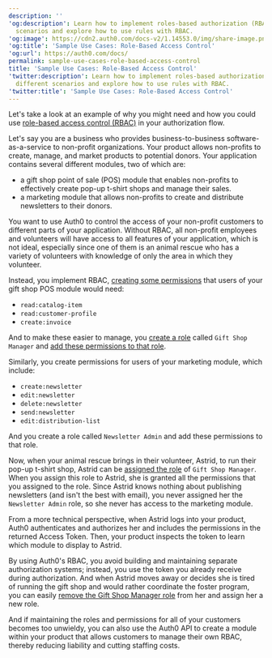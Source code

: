 ---
description: ''
'og:description': Learn how to implement roles-based authorization (RBAC) in different
  scenarios and explore how to use rules with RBAC.
'og:image': https://cdn2.auth0.com/docs-v2/1.14553.0/img/share-image.png
'og:title': 'Sample Use Cases: Role-Based Access Control'
'og:url': https://auth0.com/docs/
permalink: sample-use-cases-role-based-access-control
title: 'Sample Use Cases: Role-Based Access Control'
'twitter:description': Learn how to implement roles-based authorization (RBAC) in
  different scenarios and explore how to use rules with RBAC.
'twitter:title': 'Sample Use Cases: Role-Based Access Control'
---
Let's take a look at an example of why you might need and how you could use [role-based access control (RBAC)](/docs/manage-users/access-control/rbac) in your <Tooltip tip="Authorization Flow: Authorization grant (or workflow) specified in the OAuth 2.0 framework." cta="View Glossary" href="/docs/glossary?term=authorization+flow">authorization flow</Tooltip>.

Let's say you are a business who provides business-to-business software-as-a-service to non-profit organizations. Your product allows non-profits to create, manage, and market products to potential donors. Your application contains several different modules, two of which are:

* a gift shop point of sale (POS) module that enables non-profits to effectively create pop-up t-shirt shops and manage their sales.
* a marketing module that allows non-profits to create and distribute newsletters to their donors.

You want to use Auth0 to control the access of your non-profit customers to different parts of your application. Without RBAC, all non-profit employees and volunteers will have access to all features of your application, which is not ideal, especially since one of them is an animal rescue who has a variety of volunteers with knowledge of only the area in which they volunteer.

Instead, you implement RBAC, [creating some permissions](/docs/get-started/apis/add-api-permissions) that users of your gift shop POS module would need:

* `read:catalog-item`
* `read:customer-profile`
* `create:invoice`

And to make these easier to manage, you [create a role](/docs/manage-users/access-control/configure-core-rbac/roles/create-roles) called `Gift Shop Manager` and [add these permissions to that role](/docs/manage-users/access-control/configure-core-rbac/roles/add-permissions-to-roles).

Similarly, you create permissions for users of your marketing module, which include:

* `create:newsletter`
* `edit:newsletter`
* `delete:newsletter`
* `send:newsletter`
* `edit:distribution-list`

And you create a role called `Newsletter Admin` and add these permissions to that role.

Now, when your animal rescue brings in their volunteer, Astrid, to run their pop-up t-shirt shop, Astrid can be [assigned the role](/docs/manage-users/access-control/configure-core-rbac/rbac-users/assign-roles-to-users) of `Gift Shop Manager`. When you assign this role to Astrid, she is granted all the permissions that you assigned to the role. Since Astrid knows nothing about publishing newsletters (and isn't the best with email), you never assigned her the `Newsletter Admin` role, so she never has access to the marketing module.

From a more technical perspective, when Astrid logs into your product, Auth0 authenticates and authorizes her and includes the permissions in the returned <Tooltip tip="Access Token: Authorization credential, in the form of an opaque string or JWT, used to access an API." cta="View Glossary" href="/docs/glossary?term=Access+Token">Access Token</Tooltip>. Then, your product inspects the token to learn which module to display to Astrid.

By using Auth0's RBAC, you avoid building and maintaining separate authorization systems; instead, you use the token you already receive during authorization. And when Astrid moves away or decides she is tired of running the gift shop and would rather coordinate the foster program, you can easily [remove the Gift Shop Manager role](/docs/manage-users/access-control/configure-core-rbac/rbac-users/remove-roles-from-users) from her and assign her a new role.

And if maintaining the roles and permissions for all of your customers becomes too unwieldy, you can also use the Auth0 API to create a module within your product that allows customers to manage their own RBAC, thereby reducing liability and cutting staffing costs.